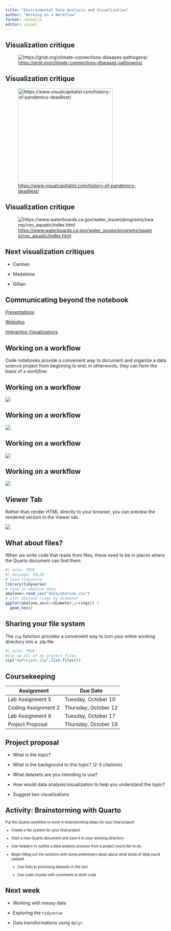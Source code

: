 ---
title: "Environmental Data Analysis and Visualization"
author: "Working on a Workflow"
format: revealjs
editor: visual
---

## Visualization critique

![<https://grist.org/climate-connections-diseases-pathogens/>](Week5Static/VizCritique1.png){fig-align="center"}

## Visualization critique

![<https://www.visualcapitalist.com/history-of-pandemics-deadliest/>](Week5Static/VizCritique2.jpg){fig-align="center" width="296"}

## Visualization critique

![<https://www.waterboards.ca.gov/water_issues/programs/swamp/cec_aquatic/index.html>](Week5Static/VizCritique3.png)

## Next visualization critiques

-   Carmen

-   Madeleine

-   Gillian

## Communicating beyond the notebook

[Presentations](https://apreshill.github.io/palmerpenguins-useR-2022/)

[Websites](https://realworlddatascience.net/)

[Interactive Visualizations](https://gallery.shinyapps.io/051-movie-explorer/)

## Working on a workflow

Code notebooks provide a convenient way to document and organize a data science project from beginning to end; in otherwords, they can form the basis of a *workflow*.

## Working on a workflow

![](Week5Static/workflow1.png){fig-align="center"}

## Working on a workflow

![](Week5Static/workflow2.png){fig-align="center"}

## Working on a workflow

![](Week5Static/workflow3.png){fig-align="center"}

## Working on a workflow

![](Week5Static/workflow4.png){fig-align="center"}

## Viewer Tab

Rather than render HTML directly to your browser, you can preview the rendered version in the Viewer tab.

![](Week5Static/viewerPane.png){fig-align="center"}

## What about files?

When we write code that reads from files, these need to be in places where the Quarto document can find them.

```{r}
#| echo: TRUE
#| message: FALSE
# load tidyverse
library(tidyverse)
# read in abalone data
abalone<-read_csv("data/abalone.csv")
# plot abalone rings by diameter
ggplot(abalone,aes(x=diameter,y=rings)) +
  geom_hex()
```

## Sharing your file system

The `zip` function provides a convenient way to turn your entire working directory into a .zip file

```{r}
#| echo: TRUE
#zip up all of my project files
zip("myProject.zip",list.files())
```

## Coursekeeping

| Assignment          | Due Date             |
|---------------------|----------------------|
| Lab Assignment 5    | Tuesday, October 10  |
| Coding Assignment 2 | Thursday, October 12 |
| Lab Assignment 6    | Tuesday, October 17  |
| Project Proposal    | Thursday, October 19 |

## Project proposal

::: incremental
-   What is the topic?

-   What is the background to this topic? (2-3 citations)

-   What datasets are you intending to use?

-   How would data analysis/visualization to help you understand the topic?

-   Suggest two visualizations
:::

## Activity: Brainstorming with Quarto

::: {style="font-size: 80%;"}
Put the Quarto workflow to work in brainstorming ideas for your final project!

-   Create a file system for your final project

-   Start a new Quarto document and save it to your working directory

-   Use headers to outline a data analysis process from a project you'd *like* to do.

-   Begin filling out the sections with some preliminary ideas about what kinds of data you'd useand

    -   Use links to promising datasets in the text

    -   Use code chunks with comments to draft code
:::

## Next week

-   Working with messy data

-   Exploring the `tidyverse`

-   Data transformations using `dplyr`
